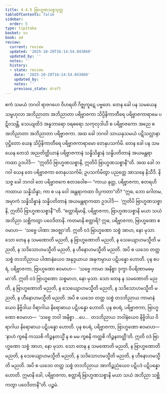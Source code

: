 ```yaml
---
title: 4.4.5 ဗြာဟ္မဏသစ္စသုတ္တ
tableOfContents: false
sidebar:
  order: 5
type: tipitaka
basket: su
book: a4
review:
  current: review
  updated: '2025-10-20T16:14:54.043860'
  updated_by: ''
  notes: ''
  history:
  - state: review
    date: '2025-10-20T16:14:54.043860'
    updated_by: ''
    notes: ''
    previous_state: draft
---
```



<DynamicBreadcrumb />


<ReviewStatus review={frontmatter.review} showDetails={true} />

<HypothesisAnnotation frontmatter={frontmatter} />

<Division number="185" book="a4" e="ch" v="15" p="496">

<Paragraph number="1129" book="a4">
ဧကံ သမယံ ဘဂဝါ ရာဇဂဟေ ဝိဟရတိ ဂိဇ္ဈကူဋေ ပဗ္ဗတေ. တေန ခေါ ပန သမယေန သမ္ဗဟုလာ အဘိညာတာ အဘိညာတာ ပရိဗ္ဗာဇကာ သိပ္ပိနိကာတီရေ ပရိဗ္ဗာဇကာရာမေ ပဋိဝသန္တိ, သေယျထိဒံ အန္နဘာရော ဝရဓရော သကုလုဒါယီ စ ပရိဗ္ဗာဇကော အညေ စ အဘိညာတာ အဘိညာတာ ပရိဗ္ဗာဇကာ. အထ ခေါ ဘဂဝါ သာယနှသမယံ ပဋိသလ္လာနာ ဝုဋ္ဌိတော ယေန သိပ္ပိနိကာတီရေ ပရိဗ္ဗာဇကာရာမော တေနုပသင်္ကမိ.
</Paragraph>

<Paragraph number="1130" book="a4">
တေန ခေါ ပန သမယေန တေသံ အညတိတ္ထိယာနံ ပရိဗ္ဗာဇကာနံ သန္နိသိန္နာနံ သန္နိပတိတာနံ အယမန္တရာ ကထာ ဥဒပါဒိ—  “ဣတိပိ ဗြာဟ္မဏသစ္စာနိ, ဣတိပိ ဗြာဟ္မဏသစ္စာနီ”တိ. အထ ခေါ ဘဂဝါ ယေန တေ ပရိဗ္ဗာဇကာ တေနုပသင်္ကမိ; ဥပသင်္ကမိတွာ ပညတ္တေ အာသနေ နိသီဒိ. နိသဇ္ဇ ခေါ ဘဂဝါ တေ ပရိဗ္ဗာဇကေ ဧတဒဝေါစ—
</Paragraph>

<Paragraph number="1131" book="a4">
“ကာယ နုတ္ထ, ပရိဗ္ဗာဇကာ, ဧတရဟိ ကထာယ သန္နိသိန္နာ, ကာ စ ပန ဝေါ အန္တရာကထာ ဝိပ္ပကတာ”တိ? “ဣဓ, ဘော ဂေါတမ, အမှာကံ သန္နိသိန္နာနံ သန္နိပတိတာနံ အယမန္တရာကထာ ဥဒပါဒိ—  ‘ဣတိပိ ဗြာဟ္မဏသစ္စာနိ, ဣတိပိ ဗြာဟ္မဏသစ္စာနီ’”တိ.
</Paragraph>

<Paragraph number="1132" book="a4">
“စတ္တာရိမာနိ, ပရိဗ္ဗာဇကာ, ဗြာဟ္မဏသစ္စာနိ မယာ သယံ အဘိညာ သစ္ဆိကတွာ ပဝေဒိတာနိ. ကတမာနိ စတ္တာရိ? ဣဓ, ပရိဗ္ဗာဇကာ, ဗြာဟ္မဏော ဧဝမာဟ—  ‘သဗ္ဗေ ပါဏာ အဝဇ္ဈာ’တိ. ဣတိ ဝဒံ ဗြာဟ္မဏော သစ္စံ အာဟ, နော မုသာ. သော တေန န သမဏောတိ မညတိ, န ဗြာဟ္မဏောတိ မညတိ, န သေယျောဟမသ္မီတိ မညတိ, န သဒိသောဟမသ္မီတိ မညတိ, န ဟီနောဟမသ္မီတိ မညတိ. အပိ စ ယဒေဝ တတ္ထ သစ္စံ တဒဘိညာယ ပါဏာနံယေဝ အနုဒ္ဒယာယ အနုကမ္ပာယ ပဋိပန္နော ဟောတိ.
</Paragraph>

<Paragraph number="1133" book="a4">
ပုန စပရံ, ပရိဗ္ဗာဇကာ, ဗြာဟ္မဏော ဧဝမာဟ—  ‘သဗ္ဗေ ကာမာ အနိစ္စာ ဒုက္ခာ ဝိပရိဏာမဓမ္မာ’တိ. ဣတိ ဝဒံ ဗြာဟ္မဏော သစ္စမာဟ, နော မုသာ. သော တေန န သမဏောတိ မညတိ, န ဗြာဟ္မဏောတိ မညတိ, န သေယျောဟမသ္မီတိ မညတိ, န သဒိသောဟမသ္မီတိ မညတိ, န ဟီနောဟမသ္မီတိ မညတိ. အပိ စ ယဒေဝ တတ္ထ သစ္စံ တဒဘိညာယ ကာမာနံယေဝ နိဗ္ဗိဒါယ ဝိရာဂါယ နိရောဓာယ ပဋိပန္နော ဟောတိ.
</Paragraph>

<Paragraph number="1134" book="a4">
ပုန စပရံ, ပရိဗ္ဗာဇကာ, ဗြာဟ္မဏော ဧဝမာဟ—  ‘သဗ္ဗေ ဘဝါ အနိစ္စာ …ပေ…  တဒဘိညာယ ဘဝါနံယေဝ နိဗ္ဗိဒါယ ဝိရာဂါယ နိရောဓာယ ပဋိပန္နော ဟောတိ.
</Paragraph>

<Paragraph number="1135" book="a4">
ပုန စပရံ, ပရိဗ္ဗာဇကာ, ဗြာဟ္မဏော ဧဝမာဟ—  ‘နာဟံ ကွစနိ ကဿစိ ကိဉ္စနတသ္မိံ န စ မမ ကွစနိ ကတ္ထစိ ကိဉ္စနတတ္ထီ’တိ. ဣတိ ဝဒံ ဗြာဟ္မဏော သစ္စံ အာဟ, နော မုသာ. သော တေန န သမဏောတိ မညတိ, န ဗြာဟ္မဏောတိ မညတိ, န သေယျောဟမသ္မီတိ မညတိ, န သဒိသောဟမသ္မီတိ မညတိ, န ဟီနောဟမသ္မီတိ မညတိ. အပိ စ ယဒေဝ တတ္ထ သစ္စံ တဒဘိညာယ အာကိဉ္စညံယေဝ ပဋိပဒံ ပဋိပန္နော ဟောတိ. ဣမာနိ ခေါ, ပရိဗ္ဗာဇကာ, စတ္တာရိ ဗြာဟ္မဏသစ္စာနိ မယာ သယံ အဘိညာ သစ္ဆိကတွာ ပဝေဒိတာနီ”တိ.

</Paragraph>
</Division>

<Paragraph number="1136" type="center" book="a4">
ပဉ္စမံ.
</Paragraph>